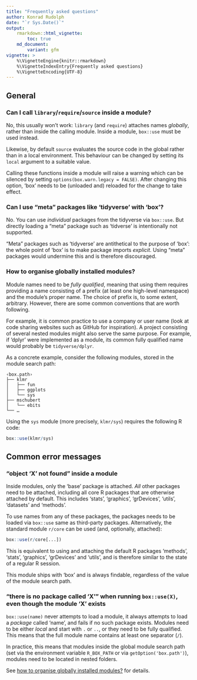 ```yaml
---
title: "Frequently asked questions"
author: Konrad Rudolph
date: "`r Sys.Date()`"
output:
    rmarkdown::html_vignette:
        toc: true
    md_document:
        variant: gfm
vignette: >
    %\VignetteEngine{knitr::rmarkdown}
    %\VignetteIndexEntry{Frequently asked questions}
    %\VignetteEncoding{UTF-8}
---
```


## General

### Can I call `library`/`require`/`source` inside a module?

No, this usually won’t work: `library` (and `require`) attaches names *globally*, rather than inside the calling module. Inside a module, `box::use` must be used instead.

Likewise, by default `source` evaluates the source code in the global rather than in a local environment. This behaviour can be changed by setting its `local` argument to a suitable value.

Calling these functions inside a module will raise a warning which can be silenced by setting `options(box.warn.legacy = FALSE)`. After changing this option, ‘box’ needs to be (unloaded and) reloaded for the change to take effect.

### Can I use “meta” packages like ‘tidyverse’ with ‘box’?

No. You can use *individual* packages from the tidyverse via `box::use`. But directly loading a “meta” package such as ‘tidverse’ is intentionally not supported.

“Meta” packages such as ‘tidyverse’ are antithetical to the purpose of ‘box’: the whole point of ‘box’ is to make package imports *explicit*. Using “meta” packages would undermine this and is therefore discouraged.


### How to organise globally installed modules?

Module names need to be *fully qualified*, meaning that using them requires providing a name consisting of a prefix (at least one high-level namespace) and the module’s proper name. The choice of prefix is, to some extent, arbitrary. However, there are some common conventions that are worth following.

For example, it is common practice to use a company or user name (look at code sharing websites such as GitHub for inspiration). A project consisting of several nested modules might also serve the same purpose. For example, if ‘dplyr’ were implemented as a module, its common fully qualified name would probably be `tidyverse/dplyr`.

As a concrete example, consider the following modules, stored in the module search path:

```
‹box.path›
├── klmr
│   ├── fun
│   ├── ggplots
│   └── sys
├── mschubert
│   └── ebits
└── …
```

Using the `sys` module (more precisely, `klmr/sys`) requires the following R code:

```r
box::use(klmr/sys)
```


## Common error messages

### “object 'X' not found” inside a module

Inside modules, only the ‘base’ package is attached. *All* other packages need to be attached, including all core R packages that are otherwise attached by default. This includes ‘stats’, ‘graphics’, ‘grDevices’, ‘utils’, ‘datasets’ and ‘methods’.

To use names from any of these packages, the packages needs to be loaded via `box::use` same as third-party packages. Alternatively, the standard module `r/core` can be used (and, optionally, attached):

```r
box::use(r/core[...])
```

This is equivalent to using and attaching the default R packages ‘methods’, ‘stats’, ‘graphics’, ‘grDevices’ and ‘utils’, and is therefore similar to the state of a regular R session.

This module ships with ‘box’ and is always findable, regardless of the value of the module search path.



### “there is no package called ‘X’” when running `box::use(X)`, even though the module 'X' exists

`box::use(name)` never attempts to load a module, it always attempts to load a *package* called ‘name’, and fails if no such package exists. Modules need to be either *local* and start with `.` or `..`, or they need to be fully qualified. This means that the full module name contains at least one separator (`/`).

In practice, this means that modules inside the global module search path (set via the environment variable `R_BOX_PATH` or via `getOption('box.path')`), modules need to be located in nested folders.

See [how to organise globally installed modules?](#how-to-organise-globally-installed-modules-) for details.
